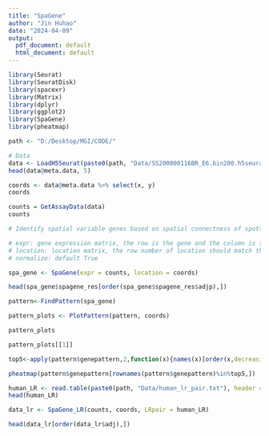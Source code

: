 ```yaml
---
title: "SpaGene"
author: "Jin Huhao"
date: "2024-04-09"
output:
  pdf_document: default
  html_document: default
---
```


```r
library(Seurat)
library(SeuratDisk)
library(spacexr)
library(Matrix)
library(dplyr)
library(ggplot2)
library(SpaGene)
library(pheatmap)
```

```r
path <- "D:/Desktop/MGI/CODE/"

# Data
data <- LoadH5Seurat(paste0(path, "Data/SS200000116BR_E6.bin200.h5seurat"))
head(data@meta.data, 5)
```
```r
coords <- data@meta.data %>% select(x, y)
coords
```
```r
counts = GetAssayData(data)
counts
```
```r
# Identify spatial variable genes based on spatial connectness of spots with high expression

# expr: gene expression matrix, the row is the gene and the column is the spot/cell
# location: location matrix, the row number of location should match the column number of expr
# normalize: default True

spa_gene <- SpaGene(expr = counts, location = coords)
```

```r
head(spa_gene$spagene_res[order(spa_gene$spagene_res$adjp),])
```

```r
pattern<-FindPattern(spa_gene)
```
```r
pattern_plots <- PlotPattern(pattern, coords)
```

```r
pattern_plots
```


```r
pattern_plots[[1]]
```

```r
top5<-apply(pattern$genepattern,2,function(x){names(x)[order(x,decreasing=T)][1:5]})

pheatmap(pattern$genepattern[rownames(pattern$genepattern)%in%top5,])
```

```r
human_LR <- read.table(paste0(path, "Data/human_lr_pair.txt"), header = TRUE, sep = "\t")
head(human_LR)
```

```r
data_lr <- SpaGene_LR(counts, coords, LRpair = human_LR) 
```

```r
head(data_lr[order(data_lr$adj),])
```









